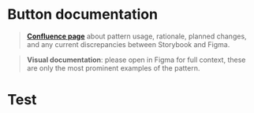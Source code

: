 
<Meta title="components/Button/Docs" />

# Button documentation

> **[Confluence page](https://zitenote.atlassian.net/l/c/aFS31UWL)** about pattern usage, rationale, planned changes, and any current discrepancies between Storybook and Figma.

> **Visual documentation**: please open in Figma for full context, these are only the most prominent examples of the pattern.

<Figma url="https://www.figma.com/file/vnzYfrwIISRYkr2iYE5TcD/Platform-Atoms?node-id=1829%3A193" />

# Test